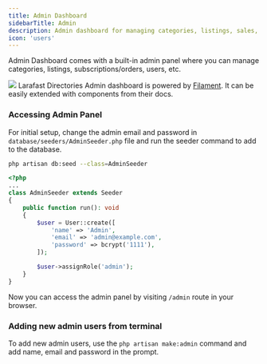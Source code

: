```yaml
---
title: Admin Dashboard
sidebarTitle: Admin
description: Admin dashboard for managing categories, listings, sales, etc.
icon: 'users'
---
```


Admin Dashboard comes with a built-in admin panel where you can manage categories, listings, subscriptions/orders, users, etc.

<Frame>
    <img src="/images/directories/admin.jpg" />
</Frame>

<Info>
    Larafast Directories Admin dashboard is powered by <a href="https://filamentphp.com/docs/3.x/panels/installation" target="_blank">Filament</a>.
    It can be easily extended with components from their docs.
</Info>

### Accessing Admin Panel

For initial setup, change the admin email and password in `database/seeders/AdminSeeder.php`
file and run the seeder command to add to the database.

```bash
php artisan db:seed --class=AdminSeeder
```

```php database/seeders/AdminSeeder.php
<?php
...
class AdminSeeder extends Seeder
{
    public function run(): void
    {
        $user = User::create([
            'name' => 'Admin',
            'email' => 'admin@example.com',
            'password' => bcrypt('1111'),
        ]);

        $user->assignRole('admin');
    }
}
```

Now you can access the admin panel by visiting `/admin` route in your browser.

### Adding new admin users from terminal

To add new admin users, use the `php artisan make:admin` command and add name, email and password in the prompt.
